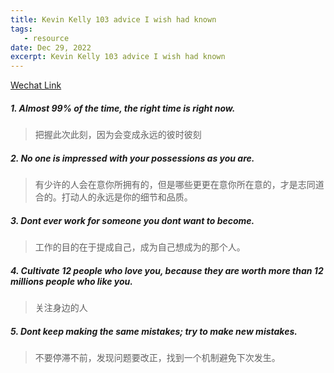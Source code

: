 ```yaml
---
title: Kevin Kelly 103 advice I wish had known
tags:
   - resource
date: Dec 29, 2022
excerpt: Kevin Kelly 103 advice I wish had known 
---
```


[Wechat Link](https://mp.weixin.qq.com/s/N8WBBPvJHdJLzu6l6wmu4Q)

##### 1. Almost 99% of the time, the right time is right now.
> 把握此次此刻，因为会变成永远的彼时彼刻

##### 2. No one is impressed with your possessions as you are.
> 有少许的人会在意你所拥有的，但是哪些更更在意你所在意的，才是志同道合的。打动人的永远是你的细节和品质。

##### 3. Dont ever work for someone you dont want to become.
> 工作的目的在于提成自己，成为自己想成为的那个人。

##### 4. Cultivate 12 people who love you, because they are worth more than 12 millions people who like you.
> 关注身边的人

##### 5. Dont keep making the same mistakes; try to make new mistakes.
> 不要停滞不前，发现问题要改正，找到一个机制避免下次发生。


